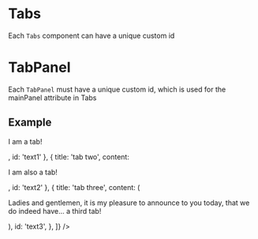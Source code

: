 

<Meta title="Components/Tabs/Id" component={Tabs} />

# Tabs

Each `Tabs` component can have a unique custom id

# TabPanel

Each `TabPanel` must have a unique custom id, which is used for the mainPanel attribute in Tabs

## Example

<Canvas>
  <Tabs
    id="uniquevalue"
    mainPanel="text2"
    panels={[
      { title: 'tab one', content: <p>I am a tab!</p>, id: 'text1' },
      { title: 'tab two', content: <p>I am also a tab!</p>, id: 'text2' },
      {
        title: 'tab three',
        content: (
          <p>
            Ladies and gentlemen, it is my pleasure to announce to you today,
            that we do indeed have... a third tab!
          </p>
        ),
        id: 'text3',
      },
    ]}
  />
</Canvas>
